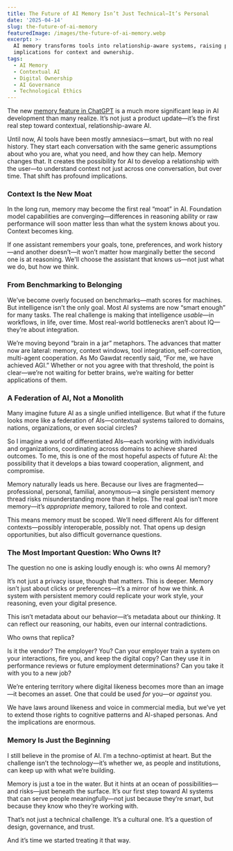 ```yaml
---
title: The Future of AI Memory Isn’t Just Technical—It’s Personal
date: '2025-04-14'
slug: the-future-of-ai-memory
featuredImage: /images/the-future-of-ai-memory.webp
excerpt: >-
  AI memory transforms tools into relationship-aware systems, raising profound
  implications for context and ownership.
tags:
  - AI Memory
  - Contextual AI
  - Digital Ownership
  - AI Governance
  - Technological Ethics
---
```

The new [memory feature in ChatGPT](https://openai.com/index/memory-and-new-controls-for-chatgpt/) is a much more significant leap in AI development than many realize. It’s not just a product update—it’s the first real step toward contextual, relationship-aware AI.

Until now, AI tools have been mostly amnesiacs—smart, but with no real history. They start each conversation with the same generic assumptions about who you are, what you need, and how they can help. Memory changes that. It creates the possibility for AI to develop a relationship with the user—to understand context not just across one conversation, but over time. That shift has profound implications.

### Context Is the New Moat

In the long run, memory may become the first real “moat” in AI. Foundation model capabilities are converging—differences in reasoning ability or raw performance will soon matter less than what the system knows about you. Context becomes king.

If one assistant remembers your goals, tone, preferences, and work history—and another doesn’t—it won’t matter how marginally better the second one is at reasoning. We'll choose the assistant that knows us—not just what we do, but how we think.

### From Benchmarking to Belonging

We’ve become overly focused on benchmarks—math scores for machines. But intelligence isn’t the only goal. Most AI systems are now “smart enough” for many tasks. The real challenge is making that intelligence *usable*—in workflows, in life, over time. Most real-world bottlenecks aren’t about IQ—they’re about integration.

We’re moving beyond “brain in a jar” metaphors. The advances that matter now are lateral: memory, context windows, tool integration, self-correction, multi-agent cooperation. As Mo Gawdat recently said, “For me, we have achieved AGI.” Whether or not you agree with that threshold, the point is clear—we’re not waiting for better brains, we’re waiting for better applications of them.

### A Federation of AI, Not a Monolith

Many imagine future AI as a single unified intelligence. But what if the future looks more like a federation of AIs—contextual systems tailored to domains, nations, organizations, or even social circles?

So I imagine a world of differentiated AIs—each working with individuals and organizations, coordinating across domains to achieve shared outcomes. To me, this is one of the most hopeful aspects of future AI: the possibility that it develops a bias toward cooperation, alignment, and compromise.

Memory naturally leads us here. Because our lives are fragmented—professional, personal, familial, anonymous—a single persistent memory thread risks misunderstanding more than it helps. The real goal isn’t more memory—it’s *appropriate* memory, tailored to role and context.

This means memory must be scoped. We’ll need different AIs for different contexts—possibly interoperable, possibly not. That opens up design opportunities, but also difficult governance questions.

### The Most Important Question: Who Owns It?

The question no one is asking loudly enough is: who owns AI memory?

It’s not just a privacy issue, though that matters. This is deeper. Memory isn’t just about clicks or preferences—it’s a mirror of how we think. A system with persistent memory could replicate your work style, your reasoning, even your digital presence.

This isn’t metadata about our behavior—it’s metadata about our *thinking*. It can reflect our reasoning, our habits, even our internal contradictions.

Who owns that replica?

Is it the vendor? The employer? You? Can your employer train a system on your interactions, fire you, and keep the digital copy? Can they use it in performance reviews or future employment determinations? Can you take it with you to a new job?

We’re entering territory where digital likeness becomes more than an image—it becomes an asset. One that could be used *for* you—or *against* you.

We have laws around likeness and voice in commercial media, but we’ve yet to extend those rights to cognitive patterns and AI-shaped personas. And the implications are enormous.

### Memory Is Just the Beginning

I still believe in the promise of AI. I’m a techno-optimist at heart. But the challenge isn’t the technology—it’s whether we, as people and institutions, can keep up with what we’re building.

Memory is just a toe in the water. But it hints at an ocean of possibilities—and risks—just beneath the surface. It’s our first step toward AI systems that can serve people meaningfully—not just because they’re smart, but because they know who they’re working with.

That’s not just a technical challenge. It’s a cultural one. It’s a question of design, governance, and trust.

And it’s time we started treating it that way.
